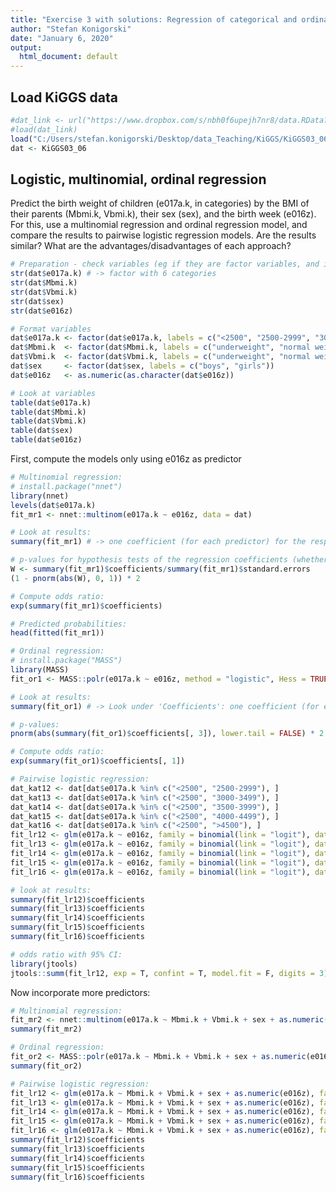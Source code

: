 ```yaml
---
title: "Exercise 3 with solutions: Regression of categorical and ordinal data"
author: "Stefan Konigorski"
date: "January 6, 2020"
output:
  html_document: default
---
```


## Load KiGGS data

```r
#dat_link <- url("https://www.dropbox.com/s/nbh0f6upejh7nr8/data.RData?dl=1")
#load(dat_link)
load("C:/Users/stefan.konigorski/Desktop/data_Teaching/KiGGS/KiGGS03_06.RData")
dat <- KiGGS03_06
```

## Logistic, multinomial, ordinal regression

Predict the birth weight of children (e017a.k, in categories) by the BMI of their parents (Mbmi.k, Vbmi.k), their sex (sex), and the birth week (e016z).
For this, use a multinomial regression and ordinal regression model, and compare the results to pairwise logistic regression models. 
Are the results similar? 
What are the advantages/disadvantages of each approach?

```r
# Preparation - check variables (eg if they are factor variables, and if yes, how many categories they have), especially important for e017a.k
str(dat$e017a.k) # -> factor with 6 categories
str(dat$Mbmi.k)
str(dat$Vbmi.k)
str(dat$sex)
str(dat$e016z)

# Format variables
dat$e017a.k <- factor(dat$e017a.k, labels = c("<2500", "2500-2999", "3000-3499", "3500-3999", "4000-4499", ">4500"))
dat$Mbmi.k  <- factor(dat$Mbmi.k, labels = c("underweight", "normal weight", "overweight", "obese"))
dat$Vbmi.k  <- factor(dat$Vbmi.k, labels = c("underweight", "normal weight", "overweight", "obese"))
dat$sex     <- factor(dat$sex, labels = c("boys", "girls"))
dat$e016z   <- as.numeric(as.character(dat$e016z))

# Look at variables
table(dat$e017a.k) 
table(dat$Mbmi.k)
table(dat$Vbmi.k)
table(dat$sex)
table(dat$e016z)
```

First, compute the models only using e016z as predictor

```r
# Multinomial regression:
# install.package("nnet")
library(nnet)
levels(dat$e017a.k)
fit_mr1 <- nnet::multinom(e017a.k ~ e016z, data = dat)

# Look at results: 
summary(fit_mr1) # -> one coefficient (for each predictor) for the respective comparison of the category (eg 2500-2999) with the reference category (here: <2500)

# p-values for hypothesis tests of the regression coefficients (whether they are 0 or not) have to be computed by hand, e.g.:
W <- summary(fit_mr1)$coefficients/summary(fit_mr1)$standard.errors
(1 - pnorm(abs(W), 0, 1)) * 2

# Compute odds ratio:
exp(summary(fit_mr1)$coefficients)

# Predicted probabilities: 
head(fitted(fit_mr1))
```

```r
# Ordinal regression:
# install.package("MASS")
library(MASS)
fit_or1 <- MASS::polr(e017a.k ~ e016z, method = "logistic", Hess = TRUE, data = dat)

# Look at results: 
summary(fit_or1) # -> Look under 'Coefficients': one coefficient (for each predictor) which contains the effect of the birth week on the birth weight category (under the proportional odds assumption)

# p-values:
pnorm(abs(summary(fit_or1)$coefficients[, 3]), lower.tail = FALSE) * 2

# Compute odds ratio:
exp(summary(fit_or1)$coefficients[, 1])
```

```r
# Pairwise logistic regression:
dat_kat12 <- dat[dat$e017a.k %in% c("<2500", "2500-2999"), ]
dat_kat13 <- dat[dat$e017a.k %in% c("<2500", "3000-3499"), ]
dat_kat14 <- dat[dat$e017a.k %in% c("<2500", "3500-3999"), ]
dat_kat15 <- dat[dat$e017a.k %in% c("<2500", "4000-4499"), ]
dat_kat16 <- dat[dat$e017a.k %in% c("<2500", ">4500"), ]
fit_lr12 <- glm(e017a.k ~ e016z, family = binomial(link = "logit"), data = dat_kat12)
fit_lr13 <- glm(e017a.k ~ e016z, family = binomial(link = "logit"), data = dat_kat13)
fit_lr14 <- glm(e017a.k ~ e016z, family = binomial(link = "logit"), data = dat_kat14)
fit_lr15 <- glm(e017a.k ~ e016z, family = binomial(link = "logit"), data = dat_kat15)
fit_lr16 <- glm(e017a.k ~ e016z, family = binomial(link = "logit"), data = dat_kat16)

# look at results:
summary(fit_lr12)$coefficients
summary(fit_lr13)$coefficients
summary(fit_lr14)$coefficients
summary(fit_lr15)$coefficients
summary(fit_lr16)$coefficients

# odds ratio with 95% CI:
library(jtools)
jtools::summ(fit_lr12, exp = T, confint = T, model.fit = F, digits = 3)
```

Now incorporate more predictors:

```r
# Multinomial regression:
fit_mr2 <- nnet::multinom(e017a.k ~ Mbmi.k + Vbmi.k + sex + as.numeric(e016z), data = dat)
summary(fit_mr2)
```

```r
# Ordinal regression:
fit_or2 <- MASS::polr(e017a.k ~ Mbmi.k + Vbmi.k + sex + as.numeric(e016z), method = "logistic", Hess = TRUE, data = dat)
summary(fit_or2) 
```

```r
# Pairwise logistic regression:
fit_lr12 <- glm(e017a.k ~ Mbmi.k + Vbmi.k + sex + as.numeric(e016z), family = binomial(link = "logit"), data = dat_kat12)
fit_lr13 <- glm(e017a.k ~ Mbmi.k + Vbmi.k + sex + as.numeric(e016z), family = binomial(link = "logit"), data = dat_kat13)
fit_lr14 <- glm(e017a.k ~ Mbmi.k + Vbmi.k + sex + as.numeric(e016z), family = binomial(link = "logit"), data = dat_kat14)
fit_lr15 <- glm(e017a.k ~ Mbmi.k + Vbmi.k + sex + as.numeric(e016z), family = binomial(link = "logit"), data = dat_kat15)
fit_lr16 <- glm(e017a.k ~ Mbmi.k + Vbmi.k + sex + as.numeric(e016z), family = binomial(link = "logit"), data = dat_kat16)
summary(fit_lr12)$coefficients
summary(fit_lr13)$coefficients
summary(fit_lr14)$coefficients
summary(fit_lr15)$coefficients
summary(fit_lr16)$coefficients
```
